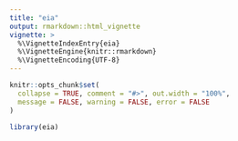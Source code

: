 ```yaml
---
title: "eia"
output: rmarkdown::html_vignette
vignette: >
  %\VignetteIndexEntry{eia}
  %\VignetteEngine{knitr::rmarkdown}
  %\VignetteEncoding{UTF-8}
---
```


```r
knitr::opts_chunk$set(
  collapse = TRUE, comment = "#>", out.width = "100%",
  message = FALSE, warning = FALSE, error = FALSE
)
```

```r
library(eia)
```
